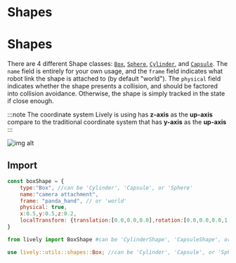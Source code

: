 # Shapes

# Shapes



There are 4 different Shape classes: [`Box`](./box), [`Sphere`](./sphere), [`Cylinder`](./cylinder), and [`Capsule`](./capsule). The `name` field is entirely for your own usage, and the `frame` field indicates what robot link the shape is attached to (by default "world"). The `physical` field indicates whether the shape presents a collision, and should be factored into collision avoidance. Otherwise, the shape is simply tracked in the state if close enough.

:::note
The coordinate system Lively is using has **z-axis** as the **up-axis** compare to the traditional coordinate system that has **y-axis** as the **up-axis**
:::

![img alt](/img/z-up_axis.gif)

## Import

<Tabs>
  <TabItem value="js" label="Javascript">

  ```js
  const boxShape = {
      type:"Box", //can be 'Cylinder', 'Capsule', or 'Sphere'
      name:"camera attachment",
      frame: "panda_hand", // or 'world'
      physical: true,
      x:0.5,y:0.5,z:0.2,
      localTransform: {translation:[0.0,0.0,0.0],rotation:[0.0,0.0,0.0,1.0]} // [x, y, z, w] ordering for quaternion
  }
  ```

  </TabItem>
  <TabItem value="py" label="Python">

  ```py
  from lively import BoxShape #can be 'CylinderShape', 'CapsuleShape', or 'SphereShape'
  ```
   </TabItem>
   <TabItem value= "rust" label="Rust"> 

   ```rust
   use lively::utils::shapes::Box; //can be 'Cylinder', 'Capsule', or 'Sphere'
   ``` 
   </TabItem>
</Tabs> 

